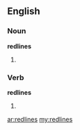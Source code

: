 ==English==

===Noun===
'''redlines'''

# {{plural of|redline}}

===Verb===
'''redlines'''

# {{third-person singular of|[[redline]]}}

[[ar:redlines]]
[[my:redlines]]
